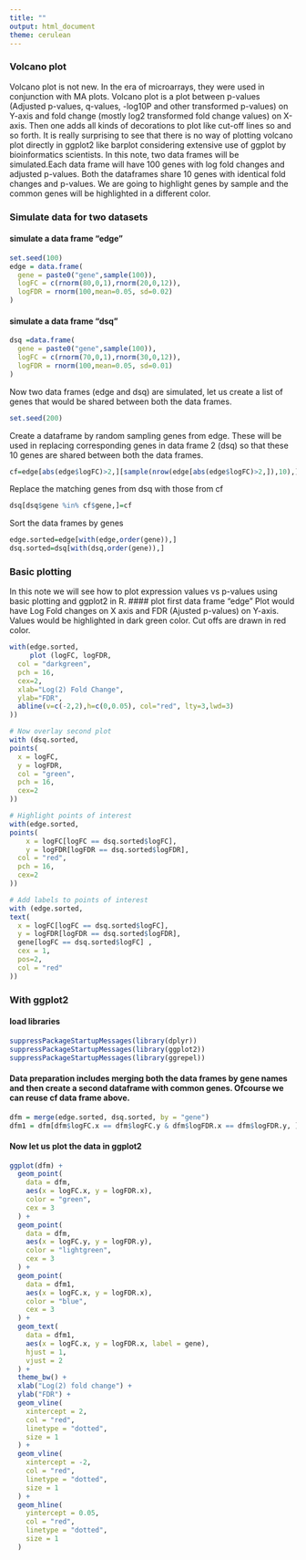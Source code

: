 ```yaml
---
title: ""
output: html_document
theme: cerulean
---
```

### Volcano plot
Volcano plot is not new. In the era of microarrays, they were used in conjunction with MA plots. Volcano plot is a plot between p-values (Adjusted p-values, q-values, -log10P and other transformed p-values) on Y-axis and fold change (mostly log2 transformed fold change values) on X-axis. Then one adds all kinds of decorations to plot like cut-off lines so and so forth. It is really surprising to see that there is no way of plotting volcano plot directly in ggplot2 like barplot considering extensive use of ggplot by bioinformatics scientists. In this note, two data frames will be simulated.Each data frame will have 100 genes with log fold changes and adjusted p-values. Both the dataframes share 10 genes with identical fold changes and p-values.  We are going to highlight genes by sample and the common genes will be highlighted in a different color. 

### Simulate data for two datasets
#### simulate a data frame "edge" 
```r
set.seed(100)
edge = data.frame(
  gene = paste0("gene",sample(100)),
  logFC = c(rnorm(80,0,1),rnorm(20,0,12)),
  logFDR = rnorm(100,mean=0.05, sd=0.02)
)
```
#### simulate a data frame "dsq" 
```r
dsq =data.frame(
  gene = paste0("gene",sample(100)),
  logFC = c(rnorm(70,0,1),rnorm(30,0,12)),
  logFDR = rnorm(100,mean=0.05, sd=0.01)
)
```
Now two data frames (edge and dsq) are simulated, let us create a list of genes that would be shared between both the data frames.

```r
set.seed(200)
```
Create a dataframe by random sampling genes from edge. These will be used in replacing corresponding genes in data frame 2 (dsq) so that these 10 genes are shared between both the data frames.
```r
cf=edge[abs(edge$logFC)>2,][sample(nrow(edge[abs(edge$logFC)>2,]),10),]
```
Replace the matching genes from dsq with those from cf
```r
dsq[dsq$gene %in% cf$gene,]=cf
```
Sort the data frames by genes
```r
edge.sorted=edge[with(edge,order(gene)),]
dsq.sorted=dsq[with(dsq,order(gene)),]
```
### Basic plotting
 In this note we will see how to plot expression values vs p-values using basic plotting and ggplot2 in R.
#### plot first data frame "edge"
Plot would have Log Fold changes on X axis and FDR (Ajusted p-values) on Y-axis. Values would be highlighted in dark green color. Cut offs are drawn in red color.
```r
with(edge.sorted,
     plot (logFC, logFDR,
  col = "darkgreen",
  pch = 16,
  cex=2,
  xlab="Log(2) Fold Change",
  ylab="FDR",
  abline(v=c(-2,2),h=c(0,0.05), col="red", lty=3,lwd=3)
))

# Now overlay second plot
with (dsq.sorted,
points(
  x = logFC,
  y = logFDR,
  col = "green",
  pch = 16,
  cex=2
))

# Highlight points of interest
with(edge.sorted,
points(
    x = logFC[logFC == dsq.sorted$logFC],
    y = logFDR[logFDR == dsq.sorted$logFDR],
  col = "red",
  pch = 16,
  cex=2
))

# Add labels to points of interest
with (edge.sorted,
text(
  x = logFC[logFC == dsq.sorted$logFC],
  y = logFDR[logFDR == dsq.sorted$logFDR],
  gene[logFC == dsq.sorted$logFC] ,
  cex = 1,
  pos=2,
  col = "red"
))

```

### With ggplot2
#### load libraries
``` r
suppressPackageStartupMessages(library(dplyr))
suppressPackageStartupMessages(library(ggplot2))
suppressPackageStartupMessages(library(ggrepel))
```
#### Data preparation includes merging both the data frames by gene names and then create a second dataframe with common genes. Ofcourse we can reuse cf data frame above. 
``` r
dfm = merge(edge.sorted, dsq.sorted, by = "gene")
dfm1 = dfm[dfm$logFC.x == dfm$logFC.y & dfm$logFDR.x == dfm$logFDR.y, ]
``` 
#### Now let us plot the data in ggplot2
``` r
ggplot(dfm) +
  geom_point(
    data = dfm,
    aes(x = logFC.x, y = logFDR.x),
    color = "green",
    cex = 3
  ) +
  geom_point(
    data = dfm,
    aes(x = logFC.y, y = logFDR.y),
    color = "lightgreen",
    cex = 3
  ) +
  geom_point(
    data = dfm1,
    aes(x = logFC.x, y = logFDR.x),
    color = "blue",
    cex = 3
  ) +
  geom_text(
    data = dfm1,
    aes(x = logFC.x, y = logFDR.x, label = gene),
    hjust = 1,
    vjust = 2
  ) +
  theme_bw() +
  xlab("Log(2) fold change") +
  ylab("FDR") +
  geom_vline(
    xintercept = 2,
    col = "red",
    linetype = "dotted",
    size = 1
  ) +
  geom_vline(
    xintercept = -2,
    col = "red",
    linetype = "dotted",
    size = 1
  ) +
  geom_hline(
    yintercept = 0.05,
    col = "red",
    linetype = "dotted",
    size = 1
  )
```

